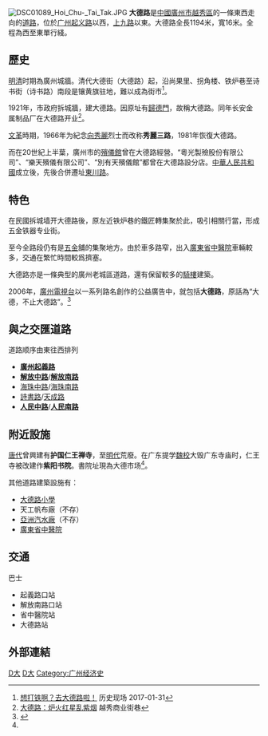 [[File:DSC01089_Hoi_Chu-_Tai_Tak.JPG|thumb]]
{{他用
|subject=廣州市的大德路
|other=其他地方的同名道路
|大德路
|disambig=無
}}
'''大德路'''是[[中國|中國]][[廣州市|廣州市]][[越秀區|越秀區]]的一條東西走向的[[道路|道路]]，位於[[广州起义路|广州起义路]]以西，[[上九路|上九路]]以東。大德路全長1194米，寬16米。全程為西至東單行綫。

==歷史==
[[明清|明清]]时期為廣州城牆。清代大德街（大德路）起，沿尚果里、拐角楼、铁炉巷至诗书街（诗书路）南段是镶黄旗驻地，難以成為街市<ref>[http://www.sohu.com/a/125298782_526351 想打铁啊？去大德路啦！] {{Wayback|url=http://www.sohu.com/a/125298782_526351 |date=20180426144324 }} 历史现场 2017-01-31</ref>。 

1921年，市政府拆城牆，建大德路。因原址有[[歸德門|歸德門]]，故稱大德路。同年长安金属制品厂在大德路开业<ref name=":0">[http://www.gzzxws.gov.cn/qxws/yxws/yxzj/yx1_1_1_1/200906/t20090623_13041.htm 大德路：炉火红星乱紫烟] {{Wayback|url=http://www.gzzxws.gov.cn/qxws/yxws/yxzj/yx1_1_1_1/200906/t20090623_13041.htm |date=20180426080216 }} 越秀商业街巷</ref>。 

[[文革|文革]]時期，1966年为紀念[[向秀麗|向秀麗]]烈士而改称'''秀麗三路'''，1981年恢復大德路。  

而在20世紀上半葉，廣州市的[[殯儀館|殯儀館]]曾在大德路經營。“粵光製殮股份有限公司”、“樂天殯儀有限公司”、“別有天殯儀館”都曾在大德路設分店。[[中華人民共和國|中華人民共和國]]成立後，先後合併遷址[[东川路_(广州)|東川路]]。

==特色==
在民國拆城墙开大德路後，原左近铁炉巷的鐵匠轉集聚於此，吸引相關行當，形成五金铁器专业街。

至今全路段仍有是[[五金|五金]]舖的集聚地方。由於車多路窄，出入[[廣東省中醫院|廣東省中醫院]]車輛較多，交通在繁忙時間較爲擠塞。

大德路亦是一條典型的廣州老城區道路，還有保留較多的[[騎樓|騎樓]]建築。

2006年，[[廣州電視台|廣州電視台]]以一系列路名創作的公益廣告中，就包括'''大德路'''，原話為“大德，不止大德路”。<ref>{{Cite web |url=http://www.tudou.com/programs/view/y75jHiqFpKE/ |title=“和諧廣州，文明城市”公益廣告 |accessdate=2008-02-01 |archive-date=2012-10-24 |archive-url=https://web.archive.org/web/20121024035816/http://www.tudou.com/programs/view/y75jHiqFpKE/ |dead-url=no }}</ref>

== 與之交匯道路 ==
道路顺序由東往西排列
*'''[[廣州起義路|廣州起義路]]'''
*'''[[解放路_(广州市)|解放中路]]'''/'''[[解放路_(广州市)|解放南路]]'''
*[[海珠路_(廣州)|海珠中路]]/[[海珠路_(廣州)|海珠南路]]
*[[詩書路|詩書路]]/[[天成路|天成路]]
*[[人民路_(广州)|'''人民中路''']]/[[人民路_(广州)|'''人民南路''']]

==附近設施==
[[唐代|唐代]]曾興建有'''护国仁王禅寺'''，至[[明代|明代]]荒廢。在广东提学[[魏校|魏校]]大毁广东寺庙时，仁王寺被改建作'''紫阳书院'''。書院址現為大德市场<ref name=":0" />。

其他道路建築設施有：

*[[大德路小學|大德路小學]]
*天工帆布廠（不存）
*[[亞洲汽水|亞洲汽水廠]]（不存）
*[[廣東省中醫院|廣東省中醫院]]

==交通==
巴士
*起義路口站
*解放南路口站
*省中醫院站
*大德路站

==外部連結==
<references />


[[Category:广州市街道|D大]]
[[Category:越秀区道路|D大]]
[[Category:广州经济史|Category:广州经济史]]